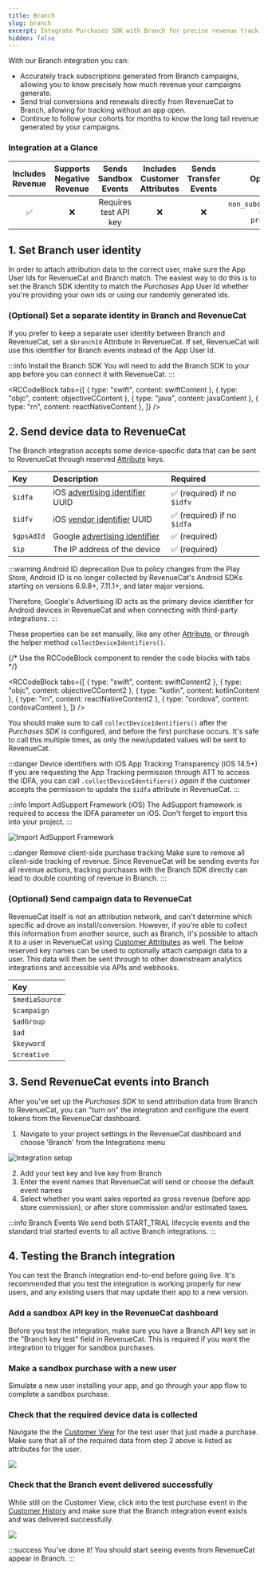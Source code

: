 ```yaml
---
title: Branch
slug: branch
excerpt: Integrate Purchases SDK with Branch for precise revenue tracking
hidden: false
---
```


With our Branch integration you can:

- Accurately track subscriptions generated from Branch campaigns, allowing you to know precisely how much revenue your campaigns generate.
- Send trial conversions and renewals directly from RevenueCat to Branch, allowing for tracking without an app open.
- Continue to follow your cohorts for months to know the long tail revenue generated by your campaigns.

### Integration at a Glance

| Includes Revenue | Supports Negative Revenue | Sends Sandbox Events  | Includes Customer Attributes | Sends Transfer Events |                            Optional Event Types                             |
| :--------------: | :-----------------------: | :-------------------: | :--------------------------: | :-------------------: | :-------------------------------------------------------------------------: |
|        ✅        |            ❌             | Requires test API key |              ❌              |          ❌           | `non_subscription_purchase_event` `expiration_event` `product_change_event` |

## 1. Set Branch user identity

In order to attach attribution data to the correct user, make sure the App User Ids for RevenueCat and Branch match. The easiest way to do this is to set the Branch SDK identity to match the _Purchases_ App User Id whether you're providing your own ids or using our randomly generated ids.

### (Optional) Set a separate identity in Branch and RevenueCat

If you prefer to keep a separate user identity between Branch and RevenueCat, set a `$branchId` Attribute in RevenueCat. If set, RevenueCat will use this identifier for Branch events instead of the App User Id.

:::info Install the Branch SDK
You will need to add the Branch SDK to your app before you can connect it with RevenueCat.
:::


<RCCodeBlock
  tabs={[
    { type: "swift", content: swiftContent },
    { type: "objc", content: objectiveCContent },
    { type: "java", content: javaContent },
    { type: "rn", content: reactNativeContent },
  ]}
/>

## 2. Send device data to RevenueCat

The Branch integration accepts some device-specific data that can be sent to RevenueCat through reserved [Attribute](/customers/customer-attributes) keys.

| Key        | Description                                                                                                                                     | Required                    |
| :--------- | :---------------------------------------------------------------------------------------------------------------------------------------------- | :-------------------------- |
| `$idfa`    | iOS [advertising identifier](https://developer.apple.com/documentation/adsupport/asidentifiermanager/1614151-advertisingidentifier) UUID        | ✅ (required) if no `$idfv` |
| `$idfv`    | iOS [vendor identifier](https://developer.apple.com/documentation/uikit/uidevice/1620059-identifierforvendor) UUID                              | ✅ (required) if no `$idfa` |
| `$gpsAdId` | Google [advertising identifier](https://developers.google.com/android/reference/com/google/android/gms/ads/identifier/AdvertisingIdClient.Info) | ✅ (required)               |
| `$ip`      | The IP address of the device                                                                                                                    | ✅ (required)               |

:::warning Android ID deprecation
Due to policy changes from the Play Store, Android ID is no longer collected by RevenueCat's Android SDKs starting on versions 6.9.8+, 7.11.1+, and later major versions.

Therefore, Google's Advertising ID acts as the primary device identifier for Android devices in RevenueCat and when connecting with third-party integrations.
:::

These properties can be set manually, like any other [Attribute](/customers/customer-attributes), or through the helper method `collectDeviceIdentifiers()`.


{/* Use the RCCodeBlock component to render the code blocks with tabs */}

<RCCodeBlock
  tabs={[
    { type: "swift", content: swiftContent2 },
    { type: "objc", content: objectiveCContent2 },
    { type: "kotlin", content: kotlinContent },
    { type: "rn", content: reactNativeContent2 },
    { type: "cordova", content: cordovaContent },
  ]}
/>

You should make sure to call `collectDeviceIdentifiers()` after the _Purchases SDK_ is configured, and before the first purchase occurs. It's safe to call this multiple times, as only the new/updated values will be sent to RevenueCat.

:::danger Device identifiers with iOS App Tracking Transparency (iOS 14.5+)
If you are requesting the App Tracking permission through ATT to access the IDFA, you can call `.collectDeviceIdentifiers()` _again_ if the customer accepts the permission to update the `$idfa` attribute in RevenueCat.
:::

:::info Import AdSupport Framework (iOS)
The AdSupport framework is required to access the IDFA parameter on iOS. Don't forget to import this into your project.
:::

![Import AdSupport Framework](/docs_images/integrations/attribution/import-adsupport-framework.png)

:::danger Remove client-side purchase tracking
Make sure to remove all client-side tracking of revenue. Since RevenueCat will be sending events for all revenue actions, tracking purchases with the Branch SDK directly can lead to double counting of revenue in Branch.
:::

### (Optional) Send campaign data to RevenueCat

RevenueCat itself is not an attribution network, and can't determine which specific ad drove an install/conversion. However, if you're able to collect this information from another source, such as Branch, it's possible to attach it to a user in RevenueCat using [Customer Attributes](/customers/customer-attributes) as well.
The below reserved key names can be used to optionally attach campaign data to a user. This data will then be sent through to other downstream analytics integrations and accessible via APIs and webhooks.

| Key            |
| :------------- |
| `$mediaSource` |
| `$campaign`    |
| `$adGroup`     |
| `$ad`          |
| `$keyword`     |
| `$creative`    |

## 3. Send RevenueCat events into Branch

After you've set up the _Purchases SDK_ to send attribution data from Branch to RevenueCat, you can "turn on" the integration and configure the event tokens from the RevenueCat dashboard.

1. Navigate to your project settings in the RevenueCat dashboard and choose 'Branch' from the Integrations menu

![Integration setup](/docs_images/integrations/setup-integrations.png)

2. Add your test key and live key from Branch
3. Enter the event names that RevenueCat will send or choose the default event names
4. Select whether you want sales reported as gross revenue (before app store commission), or after store commission and/or estimated taxes.

:::info Branch Events
We send both START_TRIAL lifecycle events and the standard trial started events to all active Branch integrations.
:::

## 4. Testing the Branch integration

You can test the Branch integration end-to-end before going live. It's recommended that you test the integration is working properly for new users, and any existing users that may update their app to a new version.

### Add a sandbox API key in the RevenueCat dashboard

Before you test the integration, make sure you have a Branch API key set in the "Branch key test" field in RevenueCat. This is required if you want the integration to trigger for sandbox purchases.

### Make a sandbox purchase with a new user

Simulate a new user installing your app, and go through your app flow to complete a sandbox purchase.

### Check that the required device data is collected

Navigate the the [Customer View](/dashboard-and-metrics/customer-profile#customer-details) for the test user that just made a purchase. Make sure that all of the required data from step 2 above is listed as attributes for the user.

![](/docs_images/integrations/attribution/branch/required-attributes.png)

### Check that the Branch event delivered successfully

While still on the Customer View, click into the test purchase event in the [Customer History](/dashboard-and-metrics/customer-profile) and make sure that the Branch integration event exists and was delivered successfully.

![](/docs_images/integrations/attribution/branch/successful-event.png)

:::success You've done it!
You should start seeing events from RevenueCat appear in Branch.
:::
